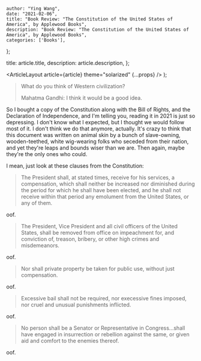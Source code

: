 
    author: "Ying Wang",
    date: "2021-02-06",
    title: "Book Review: "The Constitution of the United States of America", by Applewood Books",
    description: "Book Review: "The Constitution of the United States of America", by Applewood Books",
    categories: ['Books'],
};

  title: article.title,
  description: article.description,
};

  <ArticleLayout article={article} theme="solarized" {...props} />
);

> What do you think of Western civilization?
>
> Mahatma Gandhi: I think it would be a good idea.

So I bought a copy of the Constitution along with the Bill of Rights, and the
Declaration of Independence, and I'm telling you, reading it in 2021 is just so
depressing. I don't know what I expected, but I thought we would follow most of
it. I don't think we do that anymore, actually. It's crazy to think that this
document was written on animal skin by a bunch of slave-owning, wooden-teethed,
white wig-wearing folks who seceded from their nation, and yet they're leaps and
bounds wiser than we are. Then again, maybe they're the only ones who could.

I mean, just look at these clauses from the Constitution:

> The President shall, at stated times, receive for his services, a
> compensation, which shall neither be increased nor diminished during the
> period for which he shall have been elected, and he shall not receive within
> that period any emolument from the United States, or any of them.

oof.

> The President, Vice President and all civil officers of the United States,
> shall be removed from office on impeachment for, and conviction of, treason,
> bribery, or other high crimes and misdemeanors.

oof.

> Nor shall private property be taken for public use, without just compensation.

oof.

> Excessive bail shall not be required, nor execessive fines imposed, nor cruel
> and unusual punishments inflicted.

oof.

> No person shall be a Senator or Representative in Congress...shall have
> engaged in insurrection or rebellion against the same, or given aid and
> comfort to the enemies thereof.

oof.
